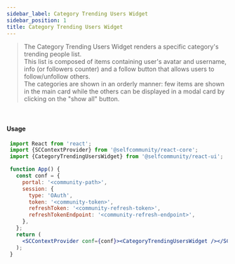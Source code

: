 ```yaml
---
sidebar_label: Category Trending Users Widget
sidebar_position: 1
title: Category Trending Users Widget
---
```


> The Category Trending Users Widget renders a specific category's trending people list.<br/>
This list is composed of items containing user's avatar and username, info (or followers counter) and a follow button that allows users to follow/unfollow others.<br/>
The categories are shown in an orderly manner: few items are shown in the main card while the others can be displayed in a modal card by clicking on the "show all" button.



<br/>

<Logged><CategoryTrendingUsersWidget categoryId={2}/></Logged>

#### Usage

```jsx
 import React from 'react';
 import {SCContextProvider} from '@selfcommunity/react-core';
 import {CategoryTrendingUsersWidget} from '@selfcommunity/react-ui';

 function App() {
   const conf = {
     portal: '<community-path>',
     session: {
       type: 'OAuth',
       token: '<community-token>',
       refreshToken: '<community-refresh-token>',
       refreshTokenEndpoint: '<community-refresh-endpoint>',
     },
   };
   return (
     <SCContextProvider conf={conf}><CategoryTrendingUsersWidget /></SCContextProvider>
   );
 }
```